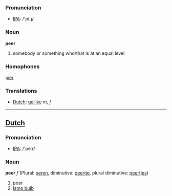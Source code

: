 === Pronunciation ===
*[[w:IPA|IPA]]: /'piːɻ/
=== Noun ===
'''peer'''

# somebody or something who/that is at an equal level

=== Homophones ===
[[pier]]

=== Translations ===
*[[Dutch]]: [[gelijke]] ''m, f''

----
==[[Dutch]]==
=== Pronunciation ===
*[[w:IPA|IPA]]: /'peːr/

=== Noun ===
'''peer''' ''f'' (Plural: [[peren]], diminutive: [[peertje]], plural diminutive: [[peertjes]])

#[[pear]]
#[[lamp bulb]]